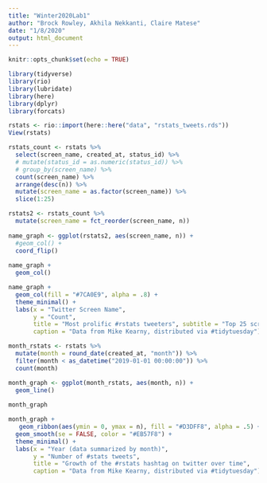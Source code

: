 ```yaml
---
title: "Winter2020Lab1"
author: "Brock Rowley, Akhila Nekkanti, Claire Matese"
date: "1/8/2020"
output: html_document
---
```


```r
knitr::opts_chunk$set(echo = TRUE)
```

```r
library(tidyverse)
library(rio)
library(lubridate)
library(here)
library(dplyr)
library(forcats)

rstats <- rio::import(here::here("data", "rstats_tweets.rds"))
View(rstats)
```

```r
rstats_count <- rstats %>% 
  select(screen_name, created_at, status_id) %>% 
  # mutate(status_id = as.numeric(status_id)) %>% 
  # group_by(screen_name) %>% 
  count(screen_name) %>% 
  arrange(desc(n)) %>% 
  mutate(screen_name = as.factor(screen_name)) %>% 
  slice(1:25)

rstats2 <- rstats_count %>% 
  mutate(screen_name = fct_reorder(screen_name, n))
  
name_graph <- ggplot(rstats2, aes(screen_name, n)) +
  #geom_col() +
  coord_flip()
  
name_graph +
  geom_col()
```

```r
name_graph +
  geom_col(fill = "#7CA0E9", alpha = .8) +
  theme_minimal() +
  labs(x = "Twitter Screen Name", 
       y = "Count", 
       title = "Most prolific #rstats tweeters", subtitle = "Top 25 screen names displayed",
       caption = "Data from Mike Kearny, distributed via #tidytuesday")
```

```r
month_rstats <- rstats %>%
  mutate(month = round_date(created_at, "month")) %>%
  filter(month < as_datetime("2019-01-01 00:00:00")) %>% 
  count(month)

month_graph <- ggplot(month_rstats, aes(month, n)) +
  geom_line()
  
month_graph 
```

```r
month_graph +
   geom_ribbon(aes(ymin = 0, ymax = n), fill = "#D3DFF8", alpha = .5) +
  geom_smooth(se = FALSE, color = "#EB57F8") +
  theme_minimal() +
  labs(x = "Year (data summarized by month)", 
       y = "Number of #stats tweets", 
       title = "Growth of the #rstats hashtag on twitter over time", 
       caption = "Data from Mike Kearny, distributed via #tidytuesday")
```

